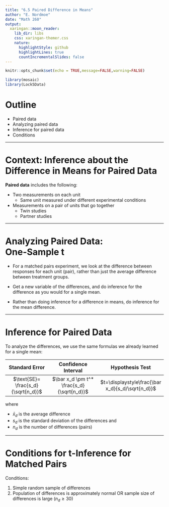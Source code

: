 ```yaml
---
title: "6.5 Paired Difference in Means"
author: "E. Nordmoe"
date: "Math 260"
output:
  xaringan::moon_reader:
    lib_dir: libs
    css: xaringan-themer.css
    nature:
      highlightStyle: github
      highlightLines: true
      countIncrementalSlides: false
---
```


```r
knitr::opts_chunk$set(echo = TRUE,message=FALSE,warning=FALSE)
```


```r
library(mosaic)
library(Lock5Data)
```


# Outline

* Paired data     
* Analyzing paired data  
* Inference for paired data
* Conditions

---

# Context: Inference about the Difference in Means for Paired Data

**Paired data** includes the following:    

* Two measurements on each unit    
    + Same unit measured under different experimental conditions  
* Measurements on a pair of units that go together
    + Twin studies  
    + Partner studies

---

# Analyzing Paired Data: <br> One-Sample t


* For a matched pairs experiment, we look at the difference between responses for each unit (pair), rather than just the average difference between treatment groups.  

* Get a new variable of the differences, and do inference for the difference as you would for a single mean.  

* Rather than doing inference for a difference in means, do inference for the mean difference.  

---

# Inference for Paired Data

To analyze the differences, we use the same formulas we already learned for a single mean:

|            Standard Error           |            Confidence Interval            |                  Hypothesis Test                 |
|:-----------------------------------:|:-----------------------------------------:|:------------------------------------------------:|
| $\text{SE}= \frac{s_d}{\sqrt{n_d}}$ | $\bar x_d \pm t^* \frac{s_d}{\sqrt{n_d}}$ | $t=\displaystyle\frac{\bar x_d}{s_d/\sqrt{n_d}}$ |
  
  
where  

* $\bar x_d$ is the average difference  
* $s_d$ is the standard deviation of the differences and  
* $n_d$ is the number of differences (pairs)

---

# Conditions for t-Inference for Matched Pairs

Conditions:  

1. Simple random sample of differences
2. Population of differences is approximately normal OR sample size of differences is  large $(n_d\ge 30)$


